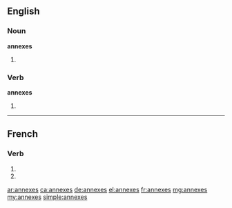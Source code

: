 {{also|annexés}}
==English==

===Noun===
'''annexes'''

# {{plural of|annex}}

===Verb===
'''annexes'''

# {{third-person singular of|annex}}

----

==French==

===Verb===
{{fr-verb-form}}

# {{conjugation of|annexer||2|s|pres|ind|lang=fr}}
# {{conjugation of|annexer||2|s|pres|sub|lang=fr}}

[[ar:annexes]]
[[ca:annexes]]
[[de:annexes]]
[[el:annexes]]
[[fr:annexes]]
[[mg:annexes]]
[[my:annexes]]
[[simple:annexes]]